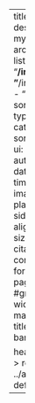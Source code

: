 ---
title: "My Blogs"
description: |
  On my journeys around the world...
listing: 
  contents: 
    - "**/index.qmd"
    - "**/index.markdown"
    - "**/index.md"
  sort: "date desc"
  type: default
  categories: true
  sort-ui: true
  filter-ui: true
  fields: [title, author, categories, date, reading-time, image]
  image-placeholder: sidebar.jpg
  image-align: right
  page-size: 5
  feed: true
citation: false
comments: false
format: 
  html: 
    page-layout: full
    #grid:
    #  sidebar-width: 0px
    #  margin-width: 0px 
title-block-banner: true

header-includes: >
  <link rel="stylesheet" href="../assets/listing-default.css">
resources:
  - ../assets/listing-default.css
---